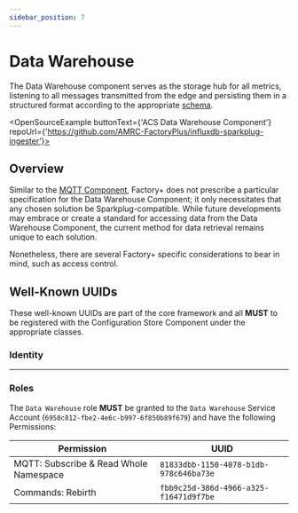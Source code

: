 ```yaml
---
sidebar_position: 7
---
```



# Data Warehouse

The Data Warehouse component serves as the storage hub for all metrics, listening to all messages transmitted from the edge and persisting them in a structured format according to the appropriate [schema](/docs/schemas).

<OpenSourceExample buttonText={'ACS Data Warehouse Component'} repoUrl={'https://github.com/AMRC-FactoryPlus/influxdb-sparkplug-ingester'}></OpenSourceExample>

## Overview

<CentralCluster hilite="warehouse"/>

Similar to the [MQTT Component](/docs/framework-components/core-components/mqtt), Factory+ does not prescribe a particular specification for the Data Warehouse Component; it only necessitates that any chosen solution be Sparkplug-compatible. While future developments may embrace or create a standard for accessing data from the Data Warehouse Component, the current method for data retrieval remains unique to each solution.

Nonetheless, there are several Factory+ specific considerations to bear in mind, such as access control.

## Well-Known UUIDs

These well-known UUIDs are part of the core framework and all **MUST** to be registered with the Configuration Store Component under the appropriate classes.

### Identity

<WellKnownUUID type='Service Function' name='Data Warehouse'
               uuid='a8e5a73f-2dd1-4cda-8e46-bc6cedb14269'
               description='The server identity of the Data Warehouse Component that provides the service'/>

---

<WellKnownUUID type='Service Account' name='Data Warehouse'
               uuid='388ddbdc-4eb4-4ae8-bbd0-9be32f3c31e8'
               description='The client identity of the Data Warehouse Component used to communicate with other services'/>

### Roles

<Permission type='Role' name='Data Warehouse'
            description='A Role for the Data Warehouse Component'
            uuid='6958c812-fbe2-4e6c-b997-6f850b89f679'/>

The `Data Warehouse` role **MUST** be granted to the `Data Warehouse` Service Account (`6958c812-fbe2-4e6c-b997-6f850b89f679`) and have the following Permissions:

| Permission                       | UUID                                   |
|----------------------------------|----------------------------------------|
| MQTT: Subscribe & Read Whole Namespace | `81833dbb-1150-4078-b1db-978c646ba73e` |
| Commands: Rebirth                     | `fbb9c25d-386d-4966-a325-f16471d9f7be` |
